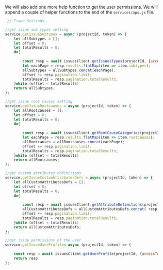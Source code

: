 We will also add one more help function to get the user permissions.
We will append a couple of helper functions to the end of the `services/aps.js` file.

```js title="services/aps.js"
 // Issue Settings

//get issue sub types setting
service.getIssueSubtypes = async (projectId, token) => {
    let allSubtypes = [];
    let offset = 0;
    let totalResults = 0;
    do{
    
        const resp = await issuesClient.getIssuesTypes(projectId, {accessToken:token,include:'subtypes',offset:offset});
        let eachPage = resp.results.flatMap(item => item.subtypes);
        allSubtypes = allSubtypes.concat(eachPage);
        offset += resp.pagination.limit;
        totalResults = resp.pagination.totalResults;
    }while (offset < totalResults) 
    return allSubtypes;
};

//get issue root causes setting
service.getIssueRootcauses = async (projectId, token) => {
    let allRootcauses = [];
    let offset = 0;
    let totalResults = 0;
    do{
    
        const resp = await issuesClient.getRootCauseCategories(projectId, {accessToken:token,include:'rootcauses',offset:offset});
        let eachPage = resp.results.flatMap(item => item.rootCauses);
        allRootcauses = allRootcauses.concat(eachPage);
        offset += resp.pagination.limit;
        totalResults = resp.pagination.totalResults;
    }while (offset < totalResults) 
    return allRootcauses;
};

//get custom attributes definitions
service.getIssueCustomAttributesDefs = async (projectId, token) => {
    let allCustomAttributesDefs = [];
    let offset = 0;
    let totalResults = 0;
    do{
    
        const resp = await issuesClient.getAttributeDefinitions(projectId, {accessToken:token,offset:offset});
        allCustomAttributesDefs = allCustomAttributesDefs.concat( resp.results);
        offset += resp.pagination.limit;
        totalResults = resp.pagination.totalResults;
    }while (offset < totalResults) 
    return allCustomAttributesDefs;
}; 

//get issue permissions of the user
service.getIssueUserProfile= async (projectId, token) => {
    
    const resp = await issuesClient.getUserProfile(projectId, {accessToken:token});
    return resp
}; 
```